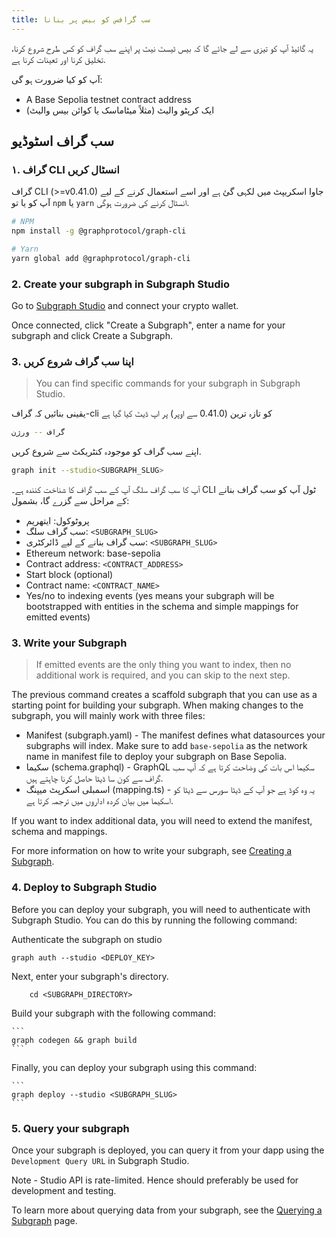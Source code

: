 ```yaml
---
title: سب گرافس کو بیس پر بنانا
---
```


یہ گائیڈ آپ کو تیزی سے لے جائے گا کہ بیس ٹیسٹ نیٹ پر اپنے سب گراف کو کس طرح شروع کرنا، تخلیق کرنا اور تعینات کرنا ہے.

آپ کو کیا ضرورت ہو گی:

- A Base Sepolia testnet contract address
- ایک کرپٹو والیٹ (مثلاً میٹاماسک یا کوائن بیس والیٹ)

## سب گراف اسٹوڈیو

### ۱. گراف CLI انسٹال کریں

گراف CLI (>=v0.41.0) جاوا اسکریپٹ میں لکہی گئ ہے اور اسے استعمال کرنے کے لیے آپ کو یا تو `npm` یا `yarn` انسٹال کرنے کی ضرورت ہوگی.

```sh
# NPM
npm install -g @graphprotocol/graph-cli

# Yarn
yarn global add @graphprotocol/graph-cli
```

### 2. Create your subgraph in Subgraph Studio

Go to [Subgraph Studio](https://thegraph.com/studio/) and connect your crypto wallet.

Once connected, click "Create a Subgraph", enter a name for your subgraph and click Create a Subgraph.

### 3. اپنا سب گراف شروع کریں

> You can find specific commands for your subgraph in Subgraph Studio.

یقینی بنائیں کہ گراف-cli کو تازہ ترین (0.41.0 سے اوپر) پر اپ ڈیٹ کیا گیا ہے

```sh
گراف -- ورژن
```

اپنے سب گراف کو موجودہ کنٹریکٹ سے شروع کریں.

```sh
graph init --studio<SUBGRAPH_SLUG>
```

آپ کا سب گراف سلگ آپ کے سب گراف کا شناخت کنندہ ہے۔ CLI ٹول آپ کو سب گراف بنانے کے مراحل سے گزرے گا، بشمول:

- پروٹوکول: ایتھریم
- سب گراف سلگ: `<SUBGRAPH_SLUG>`
- سب گراف بنانے کے لیے ڈائرکٹری: `<SUBGRAPH_SLUG>`
- Ethereum network: base-sepolia
- Contract address: `<CONTRACT_ADDRESS>`
- Start block (optional)
- Contract name: `<CONTRACT_NAME>`
- Yes/no to indexing events (yes means your subgraph will be bootstrapped with entities in the schema and simple mappings for emitted events)

### 3. Write your Subgraph

> If emitted events are the only thing you want to index, then no additional work is required, and you can skip to the next step.

The previous command creates a scaffold subgraph that you can use as a starting point for building your subgraph. When making changes to the subgraph, you will mainly work with three files:

- Manifest (subgraph.yaml) - The manifest defines what datasources your subgraphs will index. Make sure to add `base-sepolia` as the network name in manifest file to deploy your subgraph on Base Sepolia.
- سکیما (schema.graphql) - GraphQL سکیما اس بات کی وضاحت کرتا ہے کہ آپ سب گراف سے کون سا ڈیٹا حاصل کرنا چاہتے ہیں.
- اسمبلی اسکرپٹ میپنگ (mapping.ts) - یہ وہ کوڈ ہے جو آپ کے ڈیٹا سورس سے ڈیٹا کو اسکیما میں بیان کردہ اداروں میں ترجمہ کرتا ہے.

If you want to index additional data, you will need to extend the manifest, schema and mappings.

For more information on how to write your subgraph, see [Creating a Subgraph](/developing/creating-a-subgraph).

### 4. Deploy to Subgraph Studio

Before you can deploy your subgraph, you will need to authenticate with Subgraph Studio. You can do this by running the following command:

Authenticate the subgraph on studio

```
graph auth --studio <DEPLOY_KEY>
```

Next, enter your subgraph's directory.

```
    cd <SUBGRAPH_DIRECTORY>
```

Build your subgraph with the following command:

````
```
graph codegen && graph build
```
````

Finally, you can deploy your subgraph using this command:

````
```
graph deploy --studio <SUBGRAPH_SLUG>
```
````

### 5. Query your subgraph

Once your subgraph is deployed, you can query it from your dapp using the `Development Query URL` in Subgraph Studio.

Note - Studio API is rate-limited. Hence should preferably be used for development and testing.

To learn more about querying data from your subgraph, see the [Querying a Subgraph](/querying/querying-the-graph) page.
